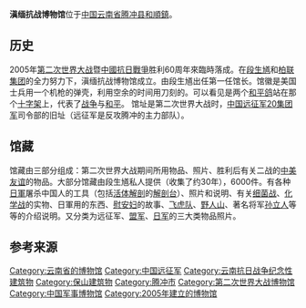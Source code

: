{{unreferenced|time=2016-03-29T05:06:42+00:00}}
'''滇缅抗战博物馆'''位于[[中国|中国]][[云南省|云南省]][[腾冲县|腾冲县]][[和順鎮|和順鎮]]。

==历史==
2005年[[第二次世界大战|第二次世界大战]]暨[[中國抗日戰爭|中國抗日戰爭]]胜利60周年來臨時落成。在[[段生馗|段生馗]]和[[柏联集团|柏联集团]]的全力努力下，滇缅抗战博物馆成立。由段生馗出任第一任馆长。馆徽是美国士兵用一个机枪的弹壳，利用空余的时间用刀刻的。可以看见是两个[[和平鸽|和平鸽]]站在那个[[十字架|十字架]]上，代表了[[战争|战争]]与[[和平|和平]]。   馆址是第二次世界大战时，[[中国远征军|中国远征军]][[20集团军|20集团军]]司令部的旧址（远征军是反攻腾冲的主力部队）。

==馆藏==
馆藏由三部分组成：第二次世界大战期间所用物品、照片、胜利后有关二战的[[中美友谊|中美友谊]]的物品。大部分馆藏由段生馗私人提供（收集了约30年），6000件。有各种[[日軍|日軍]]屠杀中国人的工具（包括[[活体解剖|活体解剖]]的[[解剖台|解剖台]]）、照片和说明、有关[[细菌战|细菌战]]、[[化学战|化学战]]的实物、日軍用的东西、[[慰安妇|慰安妇]]的故事、[[飞虎队|飞虎队]]、[[野人山|野人山]]、著名将军[[孙立人|孙立人]]等等的介绍说明。又分类为远征军、[[盟军|盟军]]、[[日军|日军]]的三大类物品照片。

==参考来源==
{{reflist}}

[[Category:云南省的博物馆|Category:云南省的博物馆]]
[[Category:中国远征军|Category:中国远征军]]
[[Category:云南抗日战争纪念性建筑物|Category:云南抗日战争纪念性建筑物]]
[[Category:保山建筑物|Category:保山建筑物]]
[[Category:腾冲市|Category:腾冲市]]
[[Category:第二次世界大战博物馆|Category:第二次世界大战博物馆]]
[[Category:中国军事博物馆|Category:中国军事博物馆]]
[[Category:2005年建立的博物馆|Category:2005年建立的博物馆]]